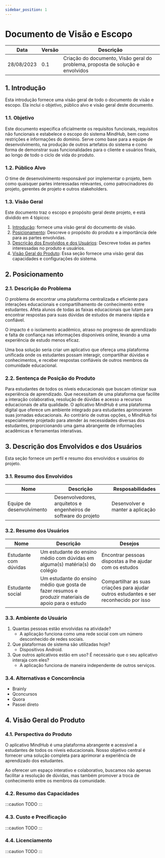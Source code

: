 ```yaml
---
sidebar_position: 1
---
```


# Documento de Visão e Escopo

<div style={{ display: "flex", justifyContent: "center" }}>

| Data       | Versão       | Descrição                                                                       | 
|------------|--------------|---------------------------------------------------------------------------------|
| 28/08/2023 | 0.1          | Criação do documento, Visão geral do problema, proposta de solução e envolvidos |


</div>

## 1. Introdução

Esta introdução fornece uma visão geral de todo o documento de visão e escopo. Ela inclui o objetivo, público alvo e visão geral deste documento.

### 1.1. Objetivo

Este documento especifica oficialmente os requisitos funcionais, requisitos não funcionais e estabelece o escopo do sistema MindHub, bem como restrições e informações do domínio. Serve como base para a equipe de desenvolvimento, na produção de outros artefatos do sistema e como forma de demonstrar suas funcionalidades para o cliente e usuários finais, ao longo de todo o ciclo de vida do produto.

### 1.2. Público Alvo

O time de desenvolvimento responsável por implementar o projeto, bem como quaisquer partes interessadas relevantes, como patrocinadores do projeto, gerentes de projeto e outros stakeholders.

### 1.3. Visão Geral

Este documento traz o escopo e propósito geral deste projeto, e está dividido em 4 tópicos:

1. [Introdução](#1-introdução): fornece uma visão geral do documento de visão.
2. [Posicionamento](#2-posicionamento): Descreve o propósito do produto e a importância dele para as partes envolvidas.
3. [Descrição dos Envolvidos e dos Usuários](#3-descrição-dos-envolvidos-e-dos-usuários): Descreve todas as partes interessadas no produto e usuários.
4. [Visão Geral do Produto](#4-visão-geral-do-produto): Essa seção fornece uma visão geral das capacidades e configurações do sistema.

## 2. Posicionamento

### 2.1. Descrição do Problema

O problema de encontrar uma plataforma centralizada e eficiente para interações educacionais e compartilhamento de conhecimento entre estudantes. Afeta alunos de todas as faixas educacionais que lutam para encontrar respostas para suas dúvidas de estudos de maneira rápida e confiável.

O impacto é o isolamento acadêmico, atraso no progresso de aprendizado e falta de confiança nas informações disponíveis online, levando a uma experiência de estudo menos eficaz.

Uma boa solução seria criar um aplicativo que ofereça uma plataforma unificada onde os estudantes possam interagir, compartilhar dúvidas e conhecimentos, e receber respostas confiáveis de outros membros da comunidade educacional.

### 2.2. Sentença de Posição do Produto

Para estudantes de todos os níveis educacionais que buscam otimizar sua experiência de aprendizado. Que necessitam de uma plataforma que facilite a interação colaborativa, resolução de dúvidas e acesso a recursos educacionais de alta qualidade. O aplicativo MindHub é uma plataforma digital que oferece um ambiente integrado para estudantes aprimorarem suas jornadas educacionais. Ao contrário de outras opções, o MindHub foi especialmente projetado para atender às necessidades diversas dos estudantes, proporcionando uma gama abrangente de informações acadêmicas e ferramentas interativas.

## 3. Descrição dos Envolvidos e dos Usuários

Esta seção fornece um perfil e resumo dos envolvidos e usuários do projeto.

### 3.1. Resumo dos Envolvidos

| Nome                      | Descrição                                                        | Resposabilidades                 |
|---------------------------|------------------------------------------------------------------|----------------------------------|
| Equipe de desenvolvimento | Desenvolvedores, arquitetos e engenheiros de software do projeto | Desenvolver e manter a aplicação |

### 3.2. Resumo dos Usuários

| Nome           | Descrição | Desejos |
|----------------|-----------|---------|
| Estudante com dúvidas | Um estudante do ensino médio com dúvidas em alguma(s) matéria(s) do colégio | Encontrar pessoas dispostas a lhe ajudar com os estudos |
| Estudante social | Um estudante do ensino médio que gosta de fazer resumos e produzir materiais de apoio para o estudo | Compartilhar as suas criações para ajudar outros estudantes e ser reconhecido por isso |

### 3.3. Ambiente do Usuário

1. Quantas pessoas estão envolvidas na atividade?
    - A aplicação funciona como uma rede social com um número desconhecido de redes sociais.
2. Que plataformas de sistema são utilizadas hoje?
    - Dispositivos Android.
3. Que outros aplicativos estão em uso? É necessário que o seu aplicativo interaja com eles? 
    - A aplicação funciona de maneira independente de outros serviços.

### 3.4. Alternativas e Concorrência

- Brainly
- Qconcursos
- Quora
- Passei direto

## 4. Visão Geral do Produto

### 4.1. Perspectiva do Produto

O aplicativo MindHub é uma plataforma abrangente e acessível a estudantes de todos os níveis educacionais. Nosso objetivo central é fornecer uma solução completa para aprimorar a experiência de aprendizado dos estudantes.

Ao oferecer um espaço interativo e colaborativo, buscamos não apenas facilitar a resolução de dúvidas, mas também promover a troca de conhecimento entre os membros da comunidade.

### 4.2. Resumo das Capacidades

:::caution TODO
:::

### 4.3. Custo e Precificação

:::caution TODO
:::

### 4.4. Licenciamento

:::caution TODO
:::